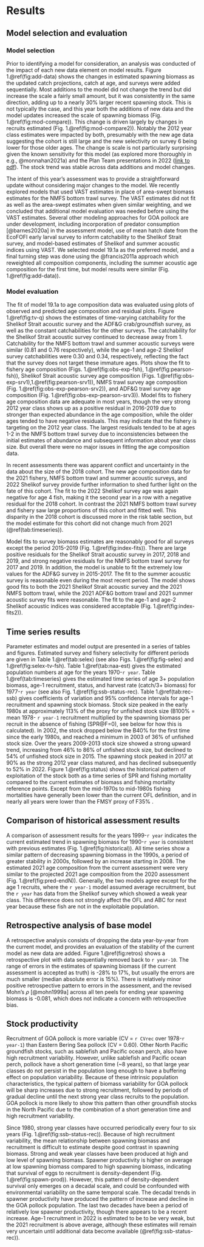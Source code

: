 # Results
## Model selection and evaluation
### Model selection
Prior to identifying a model for consideration, an analysis was
conducted of the impact of each new data element on model
results. Figure 1.\@ref(fig:add-data) shows the changes in
estimated spawning biomass as the updated catch projections,
catch at age, and surveys were added sequentially. Most additions
to the model did not change the trend but did increase the scale
a fairly small amount, but it was consistently in the same
direction, adding up to a nearly 30% larger recent spawning
stock. This is not typically the case, and this year both the
additions of new data and the model updates increased the scale
of spawning biomass (Fig. 1.\@ref(fig:mod-compare)). This change
is driven largely by changes in recruits estimated
(Fig. 1.\@ref(fig:mod-compare2)). Notably the 2012 year class
estimates were impacted by both, presumably with the new age data
suggesting the cohort is still large and the new selectivity on
survey 6 being lower for those older ages. The change is scale is
not particularly surprising given the known sensitivity for this
model (as explored more thoroughly in e.g., @monnahan2021a) and
the Plan Team presentations in 2022 ([link to
pdf](https://meetings.npfmc.org/CommentReview/DownloadFile?p=7df129bb-16cb-4dba-a4d5-a160c31d087e.pdf&fileName=GOA%20pollock%20model%20updates.pdf)).
The stock trend was stable across data additions and model
changes.

The intent of this year's assessment was to provide a
straightforward update without considering major changes to the
model. We recently explored models that used VAST estimates in
place of area-swept biomass estimates for the NMFS bottom trawl
survey. The VAST estimates did not fit as well as the area-swept
estimates when given similar weighting, and we concluded that
additional model evaluation was needed before using the VAST
estimates. Several other modeling approaches for GOA pollock are
under development, including incorporation of predator
consumption [@barnes2020a] in the assessment model, use of mean
hatch date from the EcoFOFI early larval survey to inform
catchability to the Shelikof Strait survey, and model-based
estimates of Shelikof and summer acoustic indices using VAST. We
selected model 19.1a as the preferred model, and a final turning
step was done using the @francis2011a approach which reweighted
all composition components, including the summer acoustic age
composition for the first time, but model results were similar
(Fig. 1.\@ref(fig:add-data)).

### Model evaluation
The fit of model 19.1a to age composition data was evaluated
using plots of observed and predicted age composition and
residual plots. Figure 1.\@ref(fig:tv-q) shows the estimates of
time-varying catchability for the Shelikof Strait acoustic survey
and the ADF&G crab/groundfish survey, as well as the constant
catchabilities for the other surveys. The catchability for the
Shelikof Strait acoustic survey continued to decrease away
from 1. Catchability for the NMFS bottom trawl and summer
acoustic surveys were similar (0.81 and 0.76 respectively), while
the age-1 and age-2 Shelikof survey catchabilities were 0.30 and
0.34, respectively, reflecting the fact that the survey does not
target these immature ages. Plots show the fit to fishery age
composition (Figs. 1.\@ref(fig:obs-exp-fsh),
1.\@ref(fig:pearson-fsh)), Shelikof Strait acoustic survey age
composition
(Figs. 1.\@ref(fig:obs-exp-srv1),1.\@ref(fig:pearson-srv1)), NMFS
trawl survey age composition
(Fig. 1.\@ref(fig:obs-exp-pearson-srv2)), and ADF&G trawl survey
age composition (Fig. 1.\@ref(fig:obs-exp-pearson-srv3)). Model
fits to fishery age composition data are adequate in most years,
though the very strong 2012 year class shows up as a positive
residual in 2016-2019 due to stronger than expected abundance in
the age composition, while the older ages tended to have negative
residuals. This may indicate that the fishery is targeting on the
2012 year class. The largest residuals tended to be at ages 1-2
in the NMFS bottom trawl survey due to inconsistencies between
the initial estimates of abundance and subsequent information
about year class size. But overall there were no major issues in
fitting the age composition data.

In recent assessments there was apparent conflict and uncertainty
in the data about the size of the 2018 cohort. The new age
composition data for the 2021 fishery, NMFS bottom trawl and
summer acoustic surveys, and 2022 Shelikof survey provide further
information to shed further light on the fate of this cohort. The
fit to the 2022 Shelikof survey age was again negative for age 4
fish, making it the second year in a row with a negative residual
for the 2018 cohort. In contrast the 2021 NMFS bottom trawl
survey and fishery saw large proportions of this cohort and
fitted well. This disparity in the 2018 cohort is discussed more
in the risk table section, but the model estimate for this cohort
did not change much from 2021 (\@ref(tab:timeseries)).

Model fits to survey biomass estimates are reasonably good for
all surveys except the period 2015-2019
(Fig. 1.\@ref(fig:index-fits)). There are large positive
residuals for the Shelikof Strait acoustic survey in 2017, 2018
and 2019, and strong negative residuals for the NMFS bottom trawl
survey for 2017 and 2019. In addition, the model is unable to fit
the extremely low values for the ADF&G survey in 2015-2017. The
fit to the summer acoustic survey is reasonable even during the
most recent period. The model shows good fits to both the 2021
Shelikof Strait acoustic survey and the 2021 NMFS bottom trawl,
while the 2021 ADF&G bottom trawl and 2021 summer acoustic survey
fits were reasonable. The fit to the age-1 and age-2 Shelikof
acoustic indices was considered acceptable
(Fig. 1.\@ref(fig:index-fits2)).

## Time series results
Parameter estimates and model output are presented in a series of
tables and figures. Estimated survey and fishery selectivity for
different periods are given in Table 1.\@ref(tab:selex) (see also
Figs. 1.\@ref(fig:fig-selex) and 1.\@ref(fig:selex-tv-fsh). Table
1.\@ref(tab:naa-est) gives the estimated population numbers at
age for the years 1970-`r year`. Table 1.\@ref(tab:timeseries)
gives the estimated time series of age 3+ population biomass,
age-1 recruitment, status, and harvest rate (catch/3+ biomass)
for 1977-`r year` (see also
Fig. 1.\@ref(fig:ssb-status-rec). Table 1.\@ref(tab:rec-ssb)
gives coefficients of variation and 95% confidence intervals for
age-1 recruitment and spawning stock biomass. Stock size peaked
in the early 1980s at approximately 113% of the proxy for
unfished stock size (B100% = mean 1978- `r year-1` recruitment
multiplied by the spawning biomass per recruit in the absence of
fishing (SPR@F=0), see below for how this is calculated). In
2002, the stock dropped below the B40% for the first time since
the early 1980s, and reached a minimum in 2003 of 36% of unfished
stock size. Over the years 2009-2013 stock size showed a strong
upward trend, increasing from 46% to 86% of unfished stock size,
but declined to 54% of unfished stock size in 2015. The spawning
stock peaked in 2017 at 90% as the strong 2012 year class
matured, and has declined subsequently to 52% in 2022. Figure
1.\@ref(fig:status) shows the historical pattern of exploitation
of the stock both as a time series of SPR and fishing mortality
compared to the current estimates of biomass and fishing
mortality reference points. Except from the mid-1970s to
mid-1980s fishing mortalities have generally been lower than the
current OFL definition, and in nearly all years were lower than
the FMSY proxy of F35% .

## Comparison of historical assessment results

A comparison of assessment results for the years 1999-`r year`
indicates the current estimated trend in spawning biomass for
1990-`r year` is consistent with previous estimates
(Fig. 1.\@ref(fig:historical)). All time series show a similar
pattern of decreasing spawning biomass in the 1990s, a period of
greater stability in 2000s, followed by an increase starting
in 2008. The estimated 2021 age composition from the current
assessment were very similar to the projected 2021 age
composition from the 2020 assessment
(Fig. 1.\@ref(fig:pred-endN)). Generally, the two models agree
except for the age 1 recruits, where the `r year-1` model assumed
average recruitment, but the `r year` has data from the Shelikof
survey which showed a weak year class. This difference does not
strongly affect the OFL and ABC for next year because these fish
are not in the exploitable population.

## Retrospective analysis of base model
A retrospective analysis consists of dropping the data
year-by-year from the current model, and provides an evaluation
of the stability of the current model as new data are
added. Figure 1.\@ref(fig:retros) shows a retrospective plot with
data sequentially removed back to `r year-10`. The range of
errors in the estimates of spawning biomass (if the current
assessment is accepted as truth) is -28% to 17%, but usually the
errors are much smaller (median absolute error is 15%). There is
relatively minor positive retrospective pattern to errors in the
assessment, and the revised Mohn’s $\rho$ [@mohn1999a] across all
ten peels for ending year spawning biomass is -0.081, which does
not indicate a concern with retrospective bias.

## Stock productivity

Recruitment of GOA pollock is more variable (CV = `r CVrec`
over 1978-`r year-1`) than Eastern Bering Sea pollock (CV =
0.60). Other North Pacific groundfish stocks, such as sablefish
and Pacific ocean perch, also have high recruitment
variability. However, unlike sablefish and Pacific ocean perch,
pollock have a short generation time (~8 years), so that large
year classes do not persist in the population long enough to have
a buffering effect on population variability. Because of these
intrinsic population characteristics, the typical pattern of
biomass variability for GOA pollock will be sharp increases due
to strong recruitment, followed by periods of gradual decline
until the next strong year class recruits to the population. GOA
pollock is more likely to show this pattern than other groundfish
stocks in the North Pacific due to the combination of a short
generation time and high recruitment variability.

Since 1980, strong year classes have occurred periodically every
four to six years (Fig. 1.\@ref(fig:ssb-status-rec)). Because of
high recruitment variability, the mean relationship between
spawning biomass and recruitment is difficult to estimate despite
good contrast in spawning biomass. Strong and weak year classes
have been produced at high and low level of spawning
biomass. Spawner productivity is higher on average at low
spawning biomass compared to high spawning biomass, indicating
that survival of eggs to recruitment is density-dependent
(Fig. 1.\@ref(fig:spawn-prod)). However, this pattern of
density-dependent survival only emerges on a decadal scale, and
could be confounded with environmental variability on the same
temporal scale. The decadal trends in spawner productivity have
produced the pattern of increase and decline in the GOA pollock
population. The last two decades have been a period of relatively
low spawner productivity, though there appears to be a recent
increase. Age-1 recruitment in 2022 is estimated to be to
be very weak, but the 2021 recruitment is above average, although
these estimates will remain very uncertain until additional data
become available (\@ref(fig:ssb-status-rec)).
